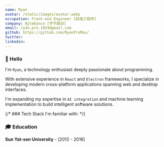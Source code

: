 ```yaml
---
name: Ryan
avatar: /static/images/avatar.webp
occupation: Front-end Engineer [前端工程师]
company: ByteDance [字节跳动]
email: ryan.pro.1024@gmail.com
github: https://github.com/RyanProMax/
twitter:
linkedin:
---
```


### 👋 Hello

I'm `Ryan`, a technology enthusiast deeply passionate about programming.

With extensive experience in `React` and `Electron` frameworks, I specialize in developing modern cross-platform applications spanning web and desktop interfaces.

I'm expanding my expertise in `AI integration` and machine learning implementation to build intelligent software solutions.

{/* ### Tech Stack I'm familiar with: */}

### 🎓 Education

**Sun Yat-sen University** - [2012 - 2016]
